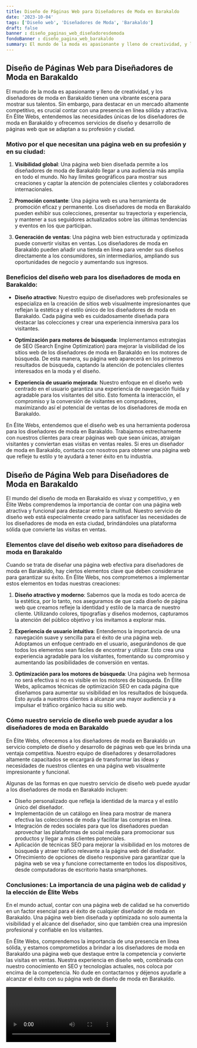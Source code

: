 ```yaml
---
title: Diseño de Páginas Web para Diseñadores de Moda en Barakaldo
date: '2023-10-04'
tags: ['Diseño web', 'Diseñadores de Moda', 'Barakaldo']
draft: false
banner : diseño_paginas_web_diseñadoresdemoda
fondoBanner : diseño_pagina_web_barakaldo
summary: El mundo de la moda es apasionante y lleno de creatividad, y los diseñadores de moda en Barakaldo tienen una vibrante escena para mostrar sus talentos. Sin embargo, para destacar en un mercado altamente competitivo, es crucial contar con una presencia en línea sólida y atractiva. En Élite Webs, entendemos las necesidades únicas de los diseñadores de moda en Barakaldo y ofrecemos servicios de diseño y desarrollo de páginas web que se adaptan a su profesión y ciudad.
---
```


## Diseño de Páginas Web para Diseñadores de Moda en Barakaldo

El mundo de la moda es apasionante y lleno de creatividad, y los diseñadores de moda en Barakaldo tienen una vibrante escena para mostrar sus talentos. Sin embargo, para destacar en un mercado altamente competitivo, es crucial contar con una presencia en línea sólida y atractiva. En Élite Webs, entendemos las necesidades únicas de los diseñadores de moda en Barakaldo y ofrecemos servicios de diseño y desarrollo de páginas web que se adaptan a su profesión y ciudad.

### Motivo por el que necesitan una página web en su profesión y en su ciudad:

1. **Visibilidad global**: Una página web bien diseñada permite a los diseñadores de moda de Barakaldo llegar a una audiencia más amplia en todo el mundo. No hay límites geográficos para mostrar sus creaciones y captar la atención de potenciales clientes y colaboradores internacionales.

2. **Promoción constante**: Una página web es una herramienta de promoción eficaz y permanente. Los diseñadores de moda en Barakaldo pueden exhibir sus colecciones, presentar su trayectoria y experiencia, y mantener a sus seguidores actualizados sobre las últimas tendencias y eventos en los que participan.

3. **Generación de ventas**: Una página web bien estructurada y optimizada puede convertir visitas en ventas. Los diseñadores de moda en Barakaldo pueden añadir una tienda en línea para vender sus diseños directamente a los consumidores, sin intermediarios, ampliando sus oportunidades de negocio y aumentando sus ingresos.

### Beneficios del diseño web para los diseñadores de moda en Barakaldo:

- **Diseño atractivo**: Nuestro equipo de diseñadores web profesionales se especializa en la creación de sitios web visualmente impresionantes que reflejan la estética y el estilo único de los diseñadores de moda en Barakaldo. Cada página web es cuidadosamente diseñada para destacar las colecciones y crear una experiencia inmersiva para los visitantes.

- **Optimización para motores de búsqueda**: Implementamos estrategias de SEO (Search Engine Optimization) para mejorar la visibilidad de los sitios web de los diseñadores de moda en Barakaldo en los motores de búsqueda. De esta manera, su página web aparecerá en los primeros resultados de búsqueda, captando la atención de potenciales clientes interesados en la moda y el diseño.

- **Experiencia de usuario mejorada**: Nuestro enfoque en el diseño web centrado en el usuario garantiza una experiencia de navegación fluida y agradable para los visitantes del sitio. Esto fomenta la interacción, el compromiso y la conversión de visitantes en compradores, maximizando así el potencial de ventas de los diseñadores de moda en Barakaldo.

En Élite Webs, entendemos que el diseño web es una herramienta poderosa para los diseñadores de moda en Barakaldo. Trabajamos estrechamente con nuestros clientes para crear páginas web que sean únicas, atraigan visitantes y conviertan esas visitas en ventas reales. Si eres un diseñador de moda en Barakaldo, contacta con nosotros para obtener una página web que refleje tu estilo y te ayudará a tener éxito en tu industria.

<GifSeo />

<Cta />

## **Diseño de Página Web para Diseñadores de Moda en Barakaldo**

El mundo del diseño de moda en Barakaldo es vivaz y competitivo, y en Élite Webs comprendemos la importancia de contar con una página web atractiva y funcional para destacar entre la multitud. Nuestro servicio de diseño web está especialmente creado para satisfacer las necesidades de los diseñadores de moda en esta ciudad, brindándoles una plataforma sólida que convierte las visitas en ventas.

### **Elementos clave del diseño web exitoso para diseñadores de moda en Barakaldo**

Cuando se trata de diseñar una página web efectiva para diseñadores de moda en Barakaldo, hay ciertos elementos clave que deben considerarse para garantizar su éxito. En Élite Webs, nos comprometemos a implementar estos elementos en todas nuestras creaciones:

1. **Diseño atractivo y moderno**: Sabemos que la moda es todo acerca de la estética, por lo tanto, nos aseguramos de que cada diseño de página web que creamos refleje la identidad y estilo de la marca de nuestro cliente. Utilizando colores, tipografías y diseños modernos, capturamos la atención del público objetivo y los invitamos a explorar más.

2. **Experiencia de usuario intuitiva**: Entendemos la importancia de una navegación suave y sencilla para el éxito de una página web. Adoptamos un enfoque centrado en el usuario, asegurándonos de que todos los elementos sean fáciles de encontrar y utilizar. Esto crea una experiencia agradable para los visitantes, fomentando su compromiso y aumentando las posibilidades de conversión en ventas.

3. **Optimización para los motores de búsqueda**: Una página web hermosa no será efectiva si no es visible en los motores de búsqueda. En Élite Webs, aplicamos técnicas de optimización SEO en cada página que diseñamos para aumentar su visibilidad en los resultados de búsqueda. Esto ayuda a nuestros clientes a alcanzar una mayor audiencia y a impulsar el tráfico orgánico hacia su sitio web.

### **Cómo nuestro servicio de diseño web puede ayudar a los diseñadores de moda en Barakaldo**

En Élite Webs, ofrecemos a los diseñadores de moda en Barakaldo un servicio completo de diseño y desarrollo de páginas web que les brinda una ventaja competitiva. Nuestro equipo de diseñadores y desarrolladores altamente capacitados se encargará de transformar las ideas y necesidades de nuestros clientes en una página web visualmente impresionante y funcional.

Algunas de las formas en que nuestro servicio de diseño web puede ayudar a los diseñadores de moda en Barakaldo incluyen:

- Diseño personalizado que refleja la identidad de la marca y el estilo único del diseñador.
- Implementación de un catálogo en línea para mostrar de manera efectiva las colecciones de moda y facilitar las compras en línea.
- Integración de redes sociales para que los diseñadores puedan aprovechar las plataformas de social media para promocionar sus productos y llegar a más clientes potenciales.
- Aplicación de técnicas SEO para mejorar la visibilidad en los motores de búsqueda y atraer tráfico relevante a la página web del diseñador.
- Ofrecimiento de opciones de diseño responsive para garantizar que la página web se vea y funcione correctamente en todos los dispositivos, desde computadoras de escritorio hasta smartphones.

### **Conclusiones: La importancia de una página web de calidad y la elección de Élite Webs**

En el mundo actual, contar con una página web de calidad se ha convertido en un factor esencial para el éxito de cualquier diseñador de moda en Barakaldo. Una página web bien diseñada y optimizada no solo aumenta la visibilidad y el alcance del diseñador, sino que también crea una impresión profesional y confiable en los visitantes.

En Élite Webs, comprendemos la importancia de una presencia en línea sólida, y estamos comprometidos a brindar a los diseñadores de moda en Barakaldo una página web que destaque entre la competencia y convierte las visitas en ventas. Nuestra experiencia en diseño web, combinada con nuestro conocimiento en SEO y tecnologías actuales, nos coloca por encima de la competencia. No dude en contactarnos y déjenos ayudarle a alcanzar el éxito con su página web de diseño de moda en Barakaldo.

<Video />

<CtaBot job='Diseñadores de Moda' city='Barakaldo'/>

<Gmaps query='Barakaldo+españa+maps' />